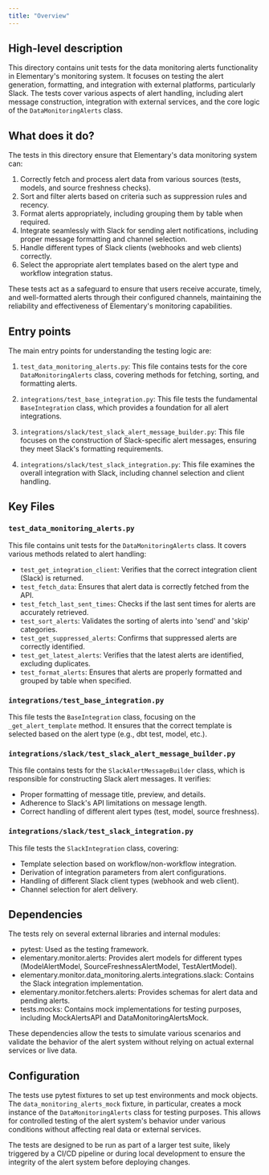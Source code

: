 ```yaml
---
title: "Overview"
---
```


## High-level description
This directory contains unit tests for the data monitoring alerts functionality in Elementary's monitoring system. It focuses on testing the alert generation, formatting, and integration with external platforms, particularly Slack. The tests cover various aspects of alert handling, including alert message construction, integration with external services, and the core logic of the `DataMonitoringAlerts` class.

## What does it do?
The tests in this directory ensure that Elementary's data monitoring system can:

1. Correctly fetch and process alert data from various sources (tests, models, and source freshness checks).
2. Sort and filter alerts based on criteria such as suppression rules and recency.
3. Format alerts appropriately, including grouping them by table when required.
4. Integrate seamlessly with Slack for sending alert notifications, including proper message formatting and channel selection.
5. Handle different types of Slack clients (webhooks and web clients) correctly.
6. Select the appropriate alert templates based on the alert type and workflow integration status.

These tests act as a safeguard to ensure that users receive accurate, timely, and well-formatted alerts through their configured channels, maintaining the reliability and effectiveness of Elementary's monitoring capabilities.

## Entry points
The main entry points for understanding the testing logic are:

1. `test_data_monitoring_alerts.py`: This file contains tests for the core `DataMonitoringAlerts` class, covering methods for fetching, sorting, and formatting alerts.

2. `integrations/test_base_integration.py`: This file tests the fundamental `BaseIntegration` class, which provides a foundation for all alert integrations.

3. `integrations/slack/test_slack_alert_message_builder.py`: This file focuses on the construction of Slack-specific alert messages, ensuring they meet Slack's formatting requirements.

4. `integrations/slack/test_slack_integration.py`: This file examines the overall integration with Slack, including channel selection and client handling.

## Key Files

### `test_data_monitoring_alerts.py`
This file contains unit tests for the `DataMonitoringAlerts` class. It covers various methods related to alert handling:

- `test_get_integration_client`: Verifies that the correct integration client (Slack) is returned.
- `test_fetch_data`: Ensures that alert data is correctly fetched from the API.
- `test_fetch_last_sent_times`: Checks if the last sent times for alerts are accurately retrieved.
- `test_sort_alerts`: Validates the sorting of alerts into 'send' and 'skip' categories.
- `test_get_suppressed_alerts`: Confirms that suppressed alerts are correctly identified.
- `test_get_latest_alerts`: Verifies that the latest alerts are identified, excluding duplicates.
- `test_format_alerts`: Ensures that alerts are properly formatted and grouped by table when specified.

### `integrations/test_base_integration.py`
This file tests the `BaseIntegration` class, focusing on the `_get_alert_template` method. It ensures that the correct template is selected based on the alert type (e.g., dbt test, model, etc.).

### `integrations/slack/test_slack_alert_message_builder.py`
This file contains tests for the `SlackAlertMessageBuilder` class, which is responsible for constructing Slack alert messages. It verifies:

- Proper formatting of message title, preview, and details.
- Adherence to Slack's API limitations on message length.
- Correct handling of different alert types (test, model, source freshness).

### `integrations/slack/test_slack_integration.py`
This file tests the `SlackIntegration` class, covering:

- Template selection based on workflow/non-workflow integration.
- Derivation of integration parameters from alert configurations.
- Handling of different Slack client types (webhook and web client).
- Channel selection for alert delivery.

## Dependencies
The tests rely on several external libraries and internal modules:

- pytest: Used as the testing framework.
- elementary.monitor.alerts: Provides alert models for different types (ModelAlertModel, SourceFreshnessAlertModel, TestAlertModel).
- elementary.monitor.data_monitoring.alerts.integrations.slack: Contains the Slack integration implementation.
- elementary.monitor.fetchers.alerts: Provides schemas for alert data and pending alerts.
- tests.mocks: Contains mock implementations for testing purposes, including MockAlertsAPI and DataMonitoringAlertsMock.

These dependencies allow the tests to simulate various scenarios and validate the behavior of the alert system without relying on actual external services or live data.

## Configuration
The tests use pytest fixtures to set up test environments and mock objects. The `data_monitoring_alerts_mock` fixture, in particular, creates a mock instance of the `DataMonitoringAlerts` class for testing purposes. This allows for controlled testing of the alert system's behavior under various conditions without affecting real data or external services.

The tests are designed to be run as part of a larger test suite, likely triggered by a CI/CD pipeline or during local development to ensure the integrity of the alert system before deploying changes.